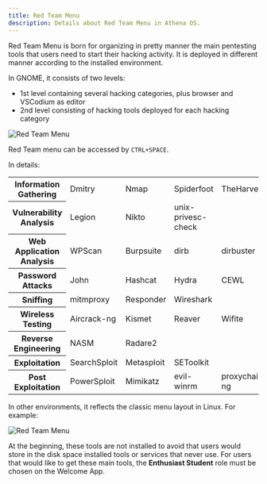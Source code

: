 ```yaml
---
title: Red Team Menu
description: Details about Red Team Menu in Athena OS.
---
```


Red Team Menu is born for organizing in pretty manner the main pentesting tools that users need to start their hacking activity. It is deployed in different manner according to the installed environment.

In GNOME, it consists of two levels:
* 1st level containing several hacking categories, plus browser and VSCodium as editor
* 2nd level consisting of hacking tools deployed for each hacking category

![Red Team Menu](@assets/images/redteam-menu.png)

Red Team menu can be accessed by `CTRL+SPACE`.

In details:
<table>
  <tr>
    <th>Information Gathering</th>
    <td>Dmitry</td>
    <td>Nmap</td>
    <td>Spiderfoot</td>
    <td>TheHarvester</td>
    <td>enum4linux</td>
    <td>wafw00f</td>
    <td>Fierce</td>
  </tr>
  <tr>
    <th>Vulnerability Analysis</th>
    <td>Legion</td>
    <td>Nikto</td>
    <td>unix-privesc-check</td>
  </tr>
  <tr>
    <th>Web Application Analysis</th>
    <td>WPScan</td>
    <td>Burpsuite</td>
    <td>dirb</td>
    <td>dirbuster</td>
    <td>ffuf</td>
    <td>Wfuzz</td>
    <td>sqlmap</td>
  </tr>
  <tr>
    <th>Password Attacks</th>
    <td>John</td>
    <td>Hashcat</td>
    <td>Hydra</td>
    <td>CEWL</td>
    <td>CRUNCH</td>
    <td>RSMangler</td>
    <td>Medusa</td>
  </tr>
  <tr>
    <th>Sniffing</th>
    <td>mitmproxy</td>
    <td>Responder</td>
    <td>Wireshark</td>
  </tr>
  <tr>
    <th>Wireless Testing</th>
    <td>Aircrack-ng</td>
    <td>Kismet</td>
    <td>Reaver</td>
    <td>Wifite</td>
    <td>Fern Wifi Cracker</td>
    <td>Spooftooph</td>
  </tr>
  <tr>
    <th>Reverse Engineering</th>
    <td>NASM</td>
    <td>Radare2</td>
  </tr>
  <tr>
    <th>Exploitation</th>
    <td>SearchSploit</td>
    <td>Metasploit</td>
    <td>SEToolkit</td>
  </tr>
  <tr>
    <th>Post Exploitation</th>
    <td>PowerSploit</td>
    <td>Mimikatz</td>
    <td>evil-winrm</td>
    <td>proxychains-ng</td>
    <td>weevely</td>
  </tr>
</table>

In other environments, it reflects the classic menu layout in Linux. For example:

![Red Team Menu](@assets/images/xfce-well-redmenu.png)

At the beginning, these tools are not installed to avoid that users would store in the disk space installed tools or services that never use. For users that would like to get these main tools, the **Enthusiast Student** role must be chosen on the Welcome App.

<ImageComponent />
